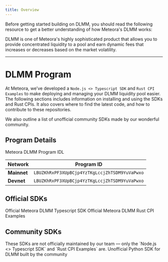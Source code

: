 ```yaml
---
title: Overview
---
```


Before getting started building on DLMM, you should read the following resource to get a better understanding of how Meteora's DLMM works:

<CardGroup cols={1}>
  <Card title="What's DLMM?" icon="code" iconType="solid" href="/overview/products/dlmm/what-is-dlmm">
    DLMM is one of Meteora's highly sophisticated product that allows you to provide concentrated liquidity to a pool and earn dynamic fees that increases or decreases based on the market volatility.
  </Card>
</CardGroup>

---

# DLMM Program

At Meteora, we’ve developed a `Node.js <> Typescript SDK` and `Rust CPI Examples` to make deploying and managing your DLMM liquidity pool easier. The following sections includes information on installing and using the SDKs and Rust CPIs. It also covers where to find the latest code, and how to contribute to these repositories.

We also outline a list of unofficial community SDKs made by our wonderful community. 

## Program Details

<CardGroup cols={1}>
  <Card title="DLMM IDL" icon="code" iconType="solid" href="https://github.com/MeteoraAg/dlmm-sdk/blob/main/idls/dlmm.json">
    Meteora DLMM Program IDL
  </Card>
</CardGroup>

<div className="overflow-x-auto">
  <table className="w-full border-collapse">
    <thead>
      <tr className="border-b border-gray-300 dark:border-gray-600">
        <th className="text-left py-3 px-4 font-semibold text-gray-900 dark:text-gray-100">Network</th>
        <th className="text-left py-3 px-4 font-semibold text-gray-900 dark:text-gray-100">Program ID</th>
      </tr>
    </thead>
    <tbody>
      <tr className="border-b border-gray-200 dark:border-gray-700 hover:bg-gray-50 dark:hover:bg-gray-800">
        <td className="py-3 px-4"><strong className="text-gray-900 dark:text-gray-100">Mainnet</strong></td>
        <td className="py-3 px-4"><code className="bg-gray-100 dark:bg-gray-800 px-2 py-1 rounded text-sm font-mono">LBUZKhRxPF3XUpBCjp4YzTKgLccjZhTSDM9YuVaPwxo</code></td>
      </tr>
      <tr className="border-b border-gray-200 dark:border-gray-700 hover:bg-gray-50 dark:hover:bg-gray-800">
        <td className="py-3 px-4"><strong className="text-gray-900 dark:text-gray-100">Devnet</strong></td>
        <td className="py-3 px-4"><code className="bg-gray-100 dark:bg-gray-800 px-2 py-1 rounded text-sm font-mono">LBUZKhRxPF3XUpBCjp4YzTKgLccjZhTSDM9YuVaPwxo</code></td>
      </tr>
    </tbody>
  </table>
</div>

## Official SDKs

<CardGroup cols={2}>
  <Card title="Typescript SDK" icon="node-js" iconType="solid" href="/developer-guide/guides/dlmm/typescript-sdk/getting-started">
    Official Meteora DLMM Typescript SDK
  </Card>
  <Card title="Rust CPI Examples" icon="rust" iconType="solid" href="/developer-guide/guides/dlmm/rust/cpi-examples">
    Official Meteora DLMM Rust CPI Examples
  </Card>
</CardGroup>

## Community SDKs

<Note>
  These SDKs are not officially maintained by our team — only the `Node.js <> Typescript SDK` and `Rust CPI Examples` are.
</Note>

<CardGroup cols={1}>
  <Card title="Python SDK" icon="python" iconType="solid" href="https://github.com/MeteoraAg/dlmm-sdk/tree/main/python-client/dlmm">
    Unofficial Python SDK for DLMM built by the community
  </Card>
</CardGroup>